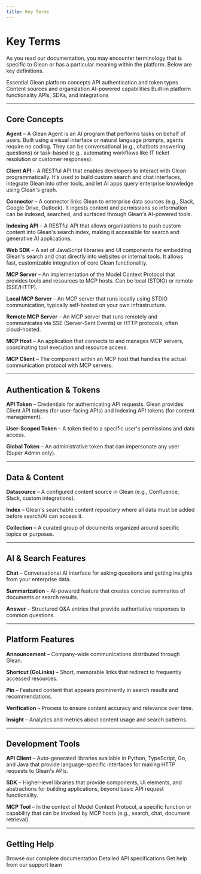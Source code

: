 ```yaml
---
title: Key Terms
---
```



# Key Terms

As you read our documentation, you may encounter terminology that is specific to Glean or has a particular meaning within the platform. Below are key definitions.

<CardGroup cols={3}>
  <Card title="Core Concepts" href="#core-concepts" icon="lightbulb">
    Essential Glean platform concepts
  </Card>
  <Card title="Authentication & Tokens" href="#authentication--tokens" icon="shield">
    API authentication and token types
  </Card>
  <Card title="Data & Content" href="#data--content" icon="database">
    Content sources and organization
  </Card>
  <Card title="AI & Search Features" href="#ai--search-features" icon="search">
    AI-powered capabilities
  </Card>
  <Card title="Platform Features" href="#platform-features" icon="cog">
    Built-in platform functionality
  </Card>
  <Card title="Development Tools" href="#development-tools" icon="code">
    APIs, SDKs, and integrations
  </Card>
</CardGroup>

---

## Core Concepts

**Agent** – A Glean Agent is an AI program that performs tasks on behalf of users. Built using a visual interface or natural language prompts, agents require no coding. They can be conversational (e.g., chatbots answering questions) or task-based (e.g., automating workflows like IT ticket resolution or customer responses).

**Client API** – A RESTful API that enables developers to interact with Glean programmatically. It's used to build custom search and chat interfaces, integrate Glean into other tools, and let AI apps query enterprise knowledge using Glean's graph.

**Connector** – A connector links Glean to enterprise data sources (e.g., Slack, Google Drive, Outlook). It ingests content and permissions so information can be indexed, searched, and surfaced through Glean's AI-powered tools.

**Indexing API** – A RESTful API that allows organizations to push custom content into Glean's search index, making it accessible for search and generative AI applications.

**Web SDK** – A set of JavaScript libraries and UI components for embedding Glean's search and chat directly into websites or internal tools. It allows fast, customizable integration of core Glean functionality.

**MCP Server** – An implementation of the Model Context Protocol that provides tools and resources to MCP hosts. Can be local (STDIO) or remote (SSE/HTTP).

**Local MCP Server** – An MCP server that runs locally using STDIO communication, typically self-hosted on your own infrastructure.

**Remote MCP Server** – An MCP server that runs remotely and communicates via SSE (Server-Sent Events) or HTTP protocols, often cloud-hosted.

**MCP Host** – An application that connects to and manages MCP servers, coordinating tool execution and resource access.

**MCP Client** – The component within an MCP host that handles the actual communication protocol with MCP servers.

---

## Authentication & Tokens

**API Token** – Credentials for authenticating API requests. Glean provides Client API tokens (for user-facing APIs) and Indexing API tokens (for content management).

**User-Scoped Token** – A token tied to a specific user's permissions and data access.

**Global Token** – An administrative token that can impersonate any user (Super Admin only).

---

## Data & Content

**Datasource** – A configured content source in Glean (e.g., Confluence, Slack, custom integrations).

**Index** – Glean's searchable content repository where all data must be added before search/AI can access it.

**Collection** – A curated group of documents organized around specific topics or purposes.

---

## AI & Search Features

**Chat** – Conversational AI interface for asking questions and getting insights from your enterprise data.

**Summarization** – AI-powered feature that creates concise summaries of documents or search results.

**Answer** – Structured Q&A entries that provide authoritative responses to common questions.

---

## Platform Features

**Announcement** – Company-wide communications distributed through Glean.

**Shortcut (GoLinks)** – Short, memorable links that redirect to frequently accessed resources.

**Pin** – Featured content that appears prominently in search results and recommendations.

**Verification** – Process to ensure content accuracy and relevance over time.

**Insight** – Analytics and metrics about content usage and search patterns.

---

## Development Tools

**API Client** – Auto-generated libraries available in Python, TypeScript, Go, and Java that provide language-specific interfaces for making HTTP requests to Glean's APIs.

**SDK** – Higher-level libraries that provide components, UI elements, and abstractions for building applications, beyond basic API request functionality.

**MCP Tool** – In the context of Model Context Protocol, a specific function or capability that can be invoked by MCP hosts (e.g., search, chat, document retrieval).

---

## Getting Help

<CardGroup cols={3}>
  <Card title="Documentation" href="/" icon="book">
    Browse our complete documentation
  </Card>
  <Card title="API Reference" href="/api/client-api/activity/overview" icon="code">
    Detailed API specifications
  </Card>
  <Card title="Support" href="https://support.glean.com" icon="life-ring">
    Get help from our support team
  </Card>
</CardGroup>